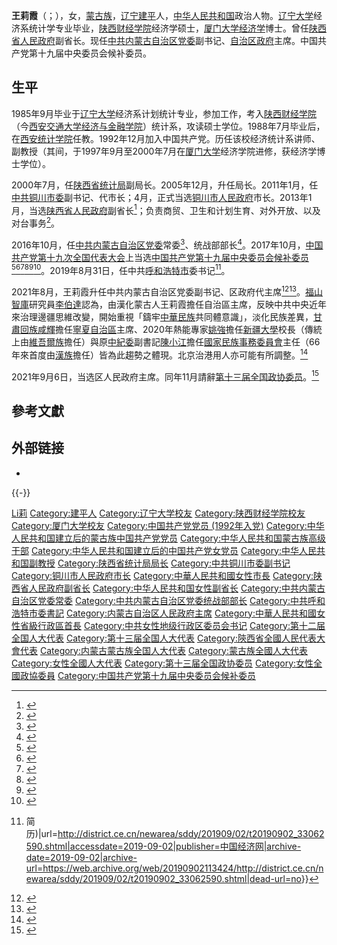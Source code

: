 {{Infobox_officeholder
|name = 王莉霞
|image name =
|width = 
|now =[[内蒙古自治区人民政府|内蒙古自治区人民政府]]主席
|term_start   = 2021年8月5日
|term_end     = 
|secretary    = [[石泰峰|石泰峰]]{{to}}[[孙绍骋|孙绍骋]]
|predecessor  = [[布小林|布小林]]
|successor    = 
|sex = 女
|different name =
|party = {{CPC}}
|native place = [[辽宁省|遼寧]][[建平县|建平]]
|date of birth = {{birth year and age|1964|6}}
|place of birth = 
|date of death = 
|place of death = 
|spouse = 
|relatives = 
|educate = 
|alma_mater = [[辽宁大学|辽宁大学]]·[[西安交通大学经济与金融学院|陕西财经学院]]·[[厦门大学|厦门大学]]
|past = 
*<span style="color: blue;">陕西省统计局副局长<br />（2000年7月－2005年12月）</span>
*<span style="color: blue;">陕西省统计局局长<br />（2005年12月－2011年1月）</span>
*<span style="color: blue;">中共铜川市委副书记<br />（2011年1月－2013年1月）</span>
*<span style="color: blue;">铜川市人民政府代理市长<br />（2011年1月－2011年4月）</span>
*<span style="color: blue;">铜川市人民政府市长<br />（2011年4月－2013年1月）</span>
*<span style="color: blue;">陕西省人民政府副省长<br />（2013年1月－2016年10月）</span>
*<span style="color: blue;">中共内蒙古自治区党委常委<br />（2016年10月－至今）</span>
*<span style="color: blue;">中共内蒙古自治区统战部部长<br />（2016年11月－2019年8月）</span>
*<span style="color: blue;">中共呼和浩特市委员会书记<br />（2019年8月－2021年8月）</span>
*<span style="color: blue;">中共内蒙古自治区党委副书记<br />（2021年7月－至今）</span>
*<span style="color: blue;">内蒙古自治区政府主席<br />（2021年8月－至今）</span>
}}

'''王莉霞'''（{{mong|m=ᠸᠠᠩ<br>ᠯᠢ<br>ᠰᠢᠶᠠ}}；{{bd|1964年|6月||catIdx=Wang王}}），女，[[蒙古族|蒙古族]]，[[辽宁省|辽宁]][[建平县|建平]]人，[[中华人民共和国|中华人民共和国]]政治人物。[[辽宁大学|辽宁大学]]经济系统计学专业毕业，[[西安交通大学经济与金融学院|陕西财经学院]]经济学硕士，[[厦门大学|厦门大学]][[经济学|经济学]]博士。曾任[[陕西省人民政府|陕西省人民政府]]副省长。现任[[中国共产党内蒙古自治区委员会|中共内蒙古自治区党委]]副书记、[[内蒙古自治区人民政府|自治区政府]]主席。中国共产党第十九届中央委员会候补委员。

== 生平 ==
1985年9月毕业于[[辽宁大学|辽宁大学]]经济系计划统计专业，参加工作，考入[[西安交通大学经济与金融学院|陕西财经学院]]（今[[西安交通大学经济与金融学院|西安交通大学经济与金融学院]]）统计系，攻读硕士学位。1988年7月毕业后，在[[西安财经大学|西安统计学院]]任教。1992年12月加入中国共产党。历任该校经济统计系讲师、副教授（其间，于1997年9月至2000年7月在[[厦门大学|厦门大学]]经济学院进修，获经济学博士学位）。

2000年7月，任[[陕西省统计局|陕西省统计局]]副局长。2005年12月，升任局长。2011年1月，任[[中共铜川市委|中共铜川市委]]副书记、代市长；4月，正式当选[[铜川市人民政府|铜川市人民政府]]市长。2013年1月，当选[[陕西省人民政府|陕西省人民政府]]副省长<ref>{{cite news|title=王莉霞简历|url=http://cpc.people.com.cn/gbzl/html/130200057.html|accessdate=2014-05-03|newspaper=全国人大网|archive-date=2014-05-03|archive-url=https://web.archive.org/web/20140503092853/http://cpc.people.com.cn/gbzl/html/130200057.html|dead-url=no}}</ref>；负责商贸、卫生和计划生育、对外开放、以及对台事务<ref>{{cite news|title=王莉霞个人简历|url=http://knews.shaanxi.gov.cn/IssuedContentAction.do?dispatch=vContNrForZfld&contentid=138609|accessdate=2014-05-03|newspaper=陕西省人民政府网|archiveurl=https://web.archive.org/web/20130205130756/http://knews.shaanxi.gov.cn/IssuedContentAction.do?dispatch=vContNrForZfld&contentid=138609|archivedate=2013-02-05|dead-url=yes}}</ref>。

2016年10月，任[[中国共产党内蒙古自治区委员会|中共内蒙古自治区党委]]常委<ref>{{cite web|url=http://china.caixin.com/2016-10-30/101002023.html|title=内蒙古高层调整 青陕宁贵四名60后转任|publisher=财新网|accessdate=2016-10-30|archive-date=2016-10-31|archive-url=https://web.archive.org/web/20161031161509/http://china.caixin.com/2016-10-30/101002023.html|dead-url=yes}}</ref>、统战部部长<ref>{{cite web|url=http://www.thepaper.cn/newsDetail_forward_1570449|title=内蒙古自治区党委常委王莉霞兼任统战部部长|publisher=澎湃新闻|accessdate=2016-11-29|archive-date=2016-11-30|archive-url=https://web.archive.org/web/20161130185211/http://www.thepaper.cn/newsDetail_forward_1570449|dead-url=no}}</ref>。2017年10月，[[中国共产党第十九次全国代表大会|中国共产党第十九次全国代表大会]]上当选[[中国共产党第十九届中央委员会候补委员列表|中国共产党第十九届中央委员会候补委员]]<ref>{{cite news |title=中国共产党第十九届中央委员会候补委员名单（172名） |url=https://news.gmw.cn/2017-10/25/content_26593954.htm |accessdate=2021-08-18 |work=光明日报 |agency=光明网 |archive-date=2021-08-18 |archive-url=https://web.archive.org/web/20210818074600/https://news.gmw.cn/2017-10/25/content_26593954.htm |dead-url=no }}</ref><ref>{{cite news |title=十九届中央委员、候补委员、中央纪委委员名单 |url=http://news.cri.cn/20171024/f3e85cce-38bb-818d-ce36-bd4c66d0d4c6.html |accessdate=2021-08-18 |work=国际在线 |agency=国际在线 |archive-date=2021-08-18 |archive-url=https://web.archive.org/web/20210818074542/http://news.cri.cn/20171024/f3e85cce-38bb-818d-ce36-bd4c66d0d4c6.html |dead-url=no }}</ref><ref>{{cite news |title=十九大受权发布：中国共产党第十九届中央委员会候补委员名单 |url=http://www.xinhuanet.com//politics/19cpcnc/2017-10/24/c_1121848883.htm |accessdate=2021-08-18 |work=新华网 |agency=新华网 |archive-date=2018-12-09 |archive-url=https://web.archive.org/web/20181209124324/http://www.xinhuanet.com//politics/19cpcnc/2017-10/24/c_1121848883.htm |dead-url=no }}</ref><ref>{{cite news |title=中国共产党第十九届中央委员会候补委员名单 |url=http://guoqing.china.com.cn/zy/2018-03/01/content_50628437.htm |accessdate=2021-08-18 |work=中国网 |agency=中国网 |archive-date=2021-08-18 |archive-url=https://web.archive.org/web/20210818074045/http://guoqing.china.com.cn/zy/2018-03/01/content_50628437.htm |dead-url=no }}</ref><ref>{{cite news |title=中国共产党第十九届中央委员会候补委员名单 |url=http://www.gov.cn/guoqing/2017-10/24/content_5432328.htm |accessdate=2021-08-18 |work=中国政府网 |agency=中国政府网 |archive-date=2020-08-05 |archive-url=https://web.archive.org/web/20200805131505/http://www.gov.cn/guoqing/2017-10/24/content_5432328.htm |dead-url=no }}</ref><ref>{{cite news |title=中国共产党第十九届中央委员会候补委员名单 |url=https://china.huanqiu.com/article/9CaKrnK5yXI |accessdate=2021-08-18 |work=环球网 |agency=环球网 |archive-date=2021-08-18 |archive-url=https://web.archive.org/web/20210818074045/https://china.huanqiu.com/article/9CaKrnK5yXI |dead-url=no }}</ref>。2019年8月31日，任中共[[呼和浩特市|呼和浩特市]]委书记<ref>{{Cite web|title=内蒙古党委常委、统战部部长王莉霞任呼和浩特市委书记(图{{!}}简历)|url=http://district.ce.cn/newarea/sddy/201909/02/t20190902_33062590.shtml|accessdate=2019-09-02|publisher=中国经济网|archive-date=2019-09-02|archive-url=https://web.archive.org/web/20190902113424/http://district.ce.cn/newarea/sddy/201909/02/t20190902_33062590.shtml|dead-url=no}}</ref>。

2021年8月，王莉霞升任中共内蒙古自治区党委副书记、区政府代主席<ref>{{cite web |title=自治区政府党组召开2021年第3次(扩大)会议 传达学习中央政治局会议精神和自治区党委十届十四次全会精神部署贯彻落实工作 王莉霞主持 |url=http://inews.nmgnews.com.cn/system/2021/08/02/013167531.shtml |website=内蒙古新闻网 |accessdate=2021-08-02 |date=2021-08-02 |archive-date=2021-08-02 |archive-url=https://web.archive.org/web/20210802133619/http://inews.nmgnews.com.cn/system/2021/08/02/013167531.shtml |dead-url=no }}</ref><ref>{{cite web |title=王莉霞任内蒙古自治区代主席 |url=https://new.qq.com/omn/20210805/20210805A055DB00.html |website=腾讯 |accessdate=2021-08-05 |date=2021-08-05 |archive-date=2021-08-05 |archive-url=https://web.archive.org/web/20210805092950/https://new.qq.com/omn/20210805/20210805A055DB00.html |dead-url=no }}</ref>。[[福山智庫|福山智庫]]研究員[[李伯達|李伯達]]認為，由漢化蒙古人王莉霞擔任自治區主席，反映中共中央近年來治理邊疆思維改變，開始重視「鑄牢[[中華民族|中華民族]]共同體意識」，淡化民族差異，[[甘肅|甘肅]][[回族|回族]][[咸輝|咸輝]]擔任[[寧夏自治區|寧夏自治區]]主席、2020年熱能專家[[姚強|姚強]]擔任[[新疆大學|新疆大學]]校長（傳統上由[[維吾爾族|維吾爾族]]擔任）與原[[中紀委|中紀委]]副書記[[陳小江|陳小江]]擔任[[國家民族事務委員會|國家民族事務委員會]]主任（66年來首度由[[漢族|漢族]]擔任）皆為此趨勢之體現。北京治港用人亦可能有所調整。<ref>{{cite web|title=李伯達：從內蒙空降主席看北京治港用人|url=https://www.thinkhk.com/article/2021-08/10/50802.html|website=[[思考香港|思考香港]]|date=2021-08-10|accessdate=2021-08-15|archive-date=2021-11-24|archive-url=https://web.archive.org/web/20211124154601/https://www.thinkhk.com/article/2021-08/10/50802.html|dead-url=no}}</ref>

2021年9月6日，当选区人民政府主席。同年11月請辭[[第十三届全国政协委员|第十三届全国政协委员]]。<ref>{{cite news |title=突然被留置的原董事长 和傅政华一起被撤销了这一资格 2021年11月25日 20:10 北京青年报 |url=https://news.sina.com.cn/c/2021-11-25/doc-ikyakumx0261819.shtml}}</ref>

==參考文獻==
{{reflist}}

==外部链接==
*{{Cite web|title=王莉霞：陕西迎接新机遇 确定"三起点"战略目标|url=http://www.ce.cn/cysc/newmain/yc/jsxw/201403/22/t20140322_2531994.shtml|publisher=中国经济网|date=2014-03-22|accessdate=2014-05-14|archive-date=2014-05-14|archive-url=https://web.archive.org/web/20140514165528/http://www.ce.cn/cysc/newmain/yc/jsxw/201403/22/t20140322_2531994.shtml|dead-url=no}}

{{-}}
{{start box}}
{{s-gov|prc}}
{{s-before|[[布小林|布小林]]}}
{{s-title|[[内蒙古自治区人民政府|内蒙古自治区人民政府]]主席|2021年8月－}}
{{s-inc}}
{{s-before|[[冯新柱|冯新柱]]}}
{{s-title|[[铜川市人民政府|铜川市人民政府]]市长|2011年1月－2013年1月}}
{{s-after|[[郭大为|郭大为]]}}
{{s-ppo|cpc}}
{{s-before|[[云光中|云光中]]}}
{{s-title|[[中国共产党呼和浩特市委员会|中国共产党呼和浩特市委员会]]书记|2019年8月－2021年8月}}
{{s-after|[[包钢_(政治人物)|包钢]]}}
{{s-before|[[布小林|布小林]]}}
{{s-title|[[中国共产党内蒙古自治区委员会|中国共产党内蒙古自治区委员会]]统战部部长|2016年11月－2019年11月}}
{{s-after|[[段志强|段志强]]}}
{{end box}}

{{现任中华人民共和国省级行政区行政首长}}
{{内蒙古自治区领导人}}
{{中华人民共和国内蒙古自治区正职领导人|nocat}}
{{内蒙古行政长官}}
{{蒙古族高级干部}}

{{Authority control}}
{{DEFAULTSORT:Wang王}}
[[Category:王姓|Li莉]]
[[Category:建平人|Category:建平人]]
[[Category:辽宁大学校友|Category:辽宁大学校友]]
[[Category:陕西财经学院校友|Category:陕西财经学院校友]]
[[Category:厦门大学校友|Category:厦门大学校友]]
[[Category:中国共产党党员_(1992年入党)|Category:中国共产党党员 (1992年入党)]]
[[Category:中华人民共和国建立后的蒙古族中国共产党党员|Category:中华人民共和国建立后的蒙古族中国共产党党员]]
[[Category:中华人民共和国蒙古族高级干部|Category:中华人民共和国蒙古族高级干部]]
[[Category:中华人民共和国建立后的中国共产党女党员|Category:中华人民共和国建立后的中国共产党女党员]]
[[Category:中华人民共和国副教授|Category:中华人民共和国副教授]]
[[Category:陕西省统计局局长|Category:陕西省统计局局长]]
[[Category:中共铜川市委副书记|Category:中共铜川市委副书记]]
[[Category:铜川市人民政府市长|Category:铜川市人民政府市长]]
[[Category:中華人民共和國女性市長|Category:中華人民共和國女性市長]]
[[Category:陕西省人民政府副省长|Category:陕西省人民政府副省长]]
[[Category:中华人民共和国女性副省长|Category:中华人民共和国女性副省长]]
[[Category:中共内蒙古自治区党委常委|Category:中共内蒙古自治区党委常委]]
[[Category:中共内蒙古自治区党委统战部部长|Category:中共内蒙古自治区党委统战部部长]]
[[Category:中共呼和浩特市委書記|Category:中共呼和浩特市委書記]]
[[Category:内蒙古自治区人民政府主席|Category:内蒙古自治区人民政府主席]]
[[Category:中華人民共和國女性省級行政區首長|Category:中華人民共和國女性省級行政區首長]]
[[Category:中共女性地级行政区委员会书记|Category:中共女性地级行政区委员会书记]]
[[Category:第十二届全国人大代表|Category:第十二届全国人大代表]]
[[Category:第十三届全国人大代表|Category:第十三届全国人大代表]]
[[Category:陝西省全國人民代表大會代表|Category:陝西省全國人民代表大會代表]]
[[Category:内蒙古蒙古族全国人大代表|Category:内蒙古蒙古族全国人大代表]]
[[Category:蒙古族全國人大代表|Category:蒙古族全國人大代表]]
[[Category:女性全國人大代表|Category:女性全國人大代表]]
[[Category:第十三届全国政协委员|Category:第十三届全国政协委员]]
[[Category:女性全國政協委員|Category:女性全國政協委員]]
[[Category:中国共产党第十九届中央委员会候补委员|Category:中国共产党第十九届中央委员会候补委员]]
